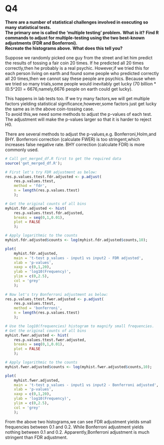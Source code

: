 # Q4
**There are a number of statistical challenges involved in executing so many statistical tests.**  
**The primary one is called the 'multiple testing' problem.** 
**What is it?** 
**Find R commands to adjust for multiple-testing using the two best-known adjustments (FDR and Bonferroni).**  
**Recreate the histograms above.** 
**What does this tell you?**

Suppose we randomly picked one guy from the street and let him predict the results of tossing a fair coin 20 times. 
If he predicted all 20 times correctly,then he probably is a real psychic.
However,if we tried this for each person living on earth and found some people who predicted correctly all 20 times,then we cannot say these people are psychics. 
Because when we tried so many trials,some people would inevitably get lucky (70 billion * (0.5^20) = 6676,namely,6676 people on earth could get lucky).

This happens in lab tests too. If we try many factors,we will get multiple factors yielding statistical significance,however,some factors just get lucky the same as in the above coin-tossing case.  
To avoid this,we need some methods to adjust the p-values of each test. The adjustment will make the p-values larger so that it is harder to reject H0.

There are several methods to adjust the p-values,e.g. Bonferroni,Holm,and BHY.
Bonferroni correction (calculate FWER) is too stringent,which increases false negative rate. 
BHY correction (calculate FDR) is more commonly used.

```r
# Call get_merged_df.R first to get the required data
source('get_merged_df.R');

# First let's try FDR adjustment as below:
res.p.values.ttest.fdr.adjusted <- p.adjust(
    res.p.values.ttest,
    method = 'fdr',
    n = length(res.p.values.ttest)
    );

# Get the original counts of all bins
myhist.fdr.adjusted <- hist(
    res.p.values.ttest.fdr.adjusted,
    breaks = seq(0,1,0.01),
    plot = FALSE
    );

# Apply logarithmic to the counts
myhist.fdr.adjusted$counts <- log(myhist.fdr.adjusted$counts,10);

plot(
    myhist.fdr.adjusted,
    main = 't-test p_values - input1 vs input2 - FDR adjusted',
    xlab = 'p-values',
    xaxp = c(0,1,20),
    ylab = 'log10(Frequency)',
    ylim = c(0,2.5),
    col = 'grey'
    );
 
# Now let's try Bonferroni adjustment as below:
res.p.values.ttest.fwer.adjusted <- p.adjust(
    res.p.values.ttest,
    method = 'bonferroni',
    n = length(res.p.values.ttest)
    );

# Use the log10(frequencies) histogram to magnify small frequencies.
# Get the original counts of all bins
myhist.fwer.adjusted <- hist(
    res.p.values.ttest.fwer.adjusted,
    breaks = seq(0,1,0.01),
    plot = FALSE
    );

# Apply logarithmic to the counts
myhist.fwer.adjusted$counts <- log(myhist.fwer.adjusted$counts,10);

plot(
    myhist.fwer.adjusted,
    main = 't-test p_values - input1 vs input2 - Bonferroni adjusted',
    xlab = 'p-values',
    xaxp = c(0,1,20),
    ylab = 'log10(Frequency)',
    ylim = c(0,2.5),
    col = 'grey'
    );
```

From the above two histograms,we can see FDR adjustment yields small frequencies between 0.1 and 0.2. 
While Bonferroni adjustment yields nothing between 0.1 and 0.2. 
Apparently,Bonferroni adjustment is much stringent than FDR adjustment.




